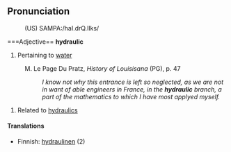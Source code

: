 ==Pronunciation==
:(US) SAMPA:/haI.drQ.lIks/

===Adjective==
<b>hydraulic</b>
# Pertaining to [[water]]
: M. Le Page Du Pratz, <i>History of Louisisana</i> (PG), p. 47
:: <i>I know not why this entrance is left so neglected, as we are not in want of able engineers in France, in the <b>hydraulic</b> branch, a part of the mathematics to which I have most applyed myself.</i>
#Related to [[hydraulics]]

====Translations====

*Finnish: [[hydraulinen]] (2)